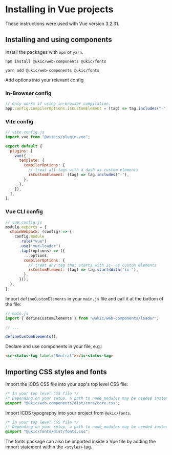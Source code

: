 
<Meta title="Usage with Vue" />

# Installing in Vue projects

These instructions were used with Vue version 3.2.31.

## Installing and using components

Install the packages with `npm` or `yarn`.

```shell
npm install @ukic/web-components @ukic/fonts

yarn add @ukic/web-components @ukic/fonts
```

Add options into your relevant config

### In-Browser config

```js
// Only works if using in-browser compilation.
app.config.compilerOptions.isCustomElement = (tag) => tag.includes("-");
```

### Vite config

```js
// vite.config.js
import vue from "@vitejs/plugin-vue";

export default {
  plugins: [
    vue({
      template: {
        compilerOptions: {
          // treat all tags with a dash as custom elements
          isCustomElement: (tag) => tag.includes("-"),
        },
      },
    }),
  ],
};
```

### Vue CLI config

```js
// vue.config.js
module.exports = {
  chainWebpack: (config) => {
    config.module
      .rule("vue")
      .use("vue-loader")
      .tap((options) => ({
        ...options,
        compilerOptions: {
          // treat any tag that starts with ic- as custom elements
          isCustomElement: (tag) => tag.startsWith("ic-"),
        },
      }));
  },
};
```

Import `defineCustomElements` in your `main.js` file and call it at the bottom of the file:

```js
// main.js
import { defineCustomElements } from "@ukic/web-components/loader";

// ...

defineCustomElements();
```

Declare and use components in your file, e.g.:

```html
<ic-status-tag label="Neutral"></ic-status-tag>
```

## Importing CSS styles and fonts

Import the ICDS CSS file into your app's top level CSS file:

```css
/* In your top level CSS file */
/* Depending on your setup, a path to node_modules may be needed instead */
@import "@ukic/web-components/dist/core/core.css";
```

Import ICDS typography into your project from `@ukic/fonts`.

```css
/* In your top level CSS file */
/* Depending on your setup, a path to node_modules may be needed instead */
@import "@ukic/fonts/dist/fonts.css";
```

The fonts package can also be imported inside a Vue file by adding the import statement within the `<styles>` tag.
